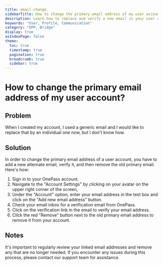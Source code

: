 ```yaml
---
title: email-change
sidebarTitle: How to change the primary email address of my user account?
description: Learn how to replace and verify a new email in your user account.
keywords: "User, Profile, Communication"
category: "OPP, Bridge"
display: true
asIndexPage: false
theme: 
  toc: true
  timestamp: true
  pagination: true
  breadcrumb: true
  sidebar: true
---
```


# How to change the primary email address of my user account?

## Problem  

When I created my account, I used a generic email and I would like to replace that by an individual one now, but I don't know how.

## Solution  

In order to change the primary email address of a user account, you have to add a new alternate email, verify it, and then remove the old primary email. Here's how:  

1. Sign in to your OnePass account.
2. Navigate to the "Account Settings" by clicking on your avatar on the upper right corner of the screen,
3. Under the "Account" option, enter your email address in the text box and click on the "Add new email address" button.
4. Check your email inbox for a verification email from OnePass.
5. Click on the verification link in the email to verify your email address.
6. Click the red "Remove" button next to the old primary email address to remove it from your account.

## Notes  

It's important to regularly review your linked email addresses and remove any that are no longer needed. If you encounter any issues during this process, please contact our support team for assistance.  

